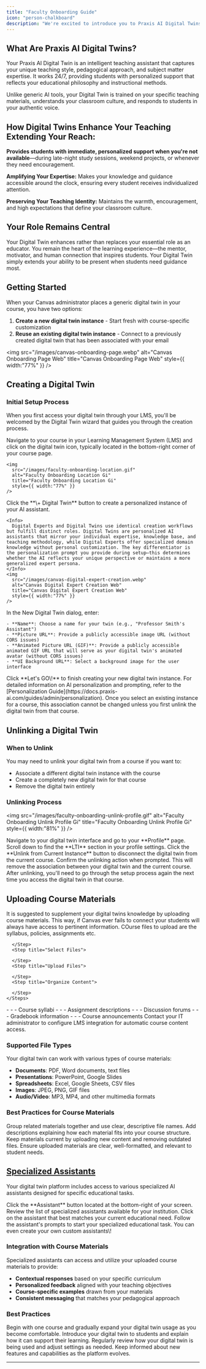 ```yaml
---
title: "Faculty Onboarding Guide"
icon: "person-chalkboard"
description: "We're excited to introduce you to Praxis AI Digital Twins—a revolutionary educational technology that enhances your teaching capabilities while preserving the authentic connections you've built with your students."
---
```


## What Are Praxis AI Digital Twins? 

Your Praxis AI Digital Twin is an intelligent teaching assistant that captures your unique teaching style, pedagogical approach, and subject matter expertise. It works 24/7, providing students with personalized support that reflects your educational philosophy and instructional methods.

Unlike generic AI tools, your Digital Twin is trained on your specific teaching materials, understands your classroom culture, and responds to students in your authentic voice.

## How Digital Twins Enhance Your Teaching Extending Your Reach: 

**Provides students with immediate, personalized support when you're not available**—during late-night study sessions, weekend projects, or whenever they need encouragement.

**Amplifying Your Expertise:** Makes your knowledge and guidance accessible around the clock, ensuring every student receives individualized attention.

**Preserving Your Teaching Identity:** Maintains the warmth, encouragement, and high expectations that define your classroom culture.

## Your Role Remains Central

Your Digital Twin enhances rather than replaces your essential role as an educator. You remain the heart of the learning experience—the mentor, motivator, and human connection that inspires students. Your Digital Twin simply extends your ability to be present when students need guidance most.

## Getting Started

When your Canvas administrator places a generic digital twin in your course, you have two options:

1. **Create a new digital twin instance** - Start fresh with course-specific customization
2. **Reuse an existing digital twin instance** - Connect to a previously created digital twin that has been associated with your email

<img
  src="/images/canvas-onboarding-page.webp"
  alt="Canvas Onboarding Page Web"
  title="Canvas Onboarding Page Web"
  style={{ width:"77%" }}
/>

## Creating a Digital Twin

### Initial Setup Process

When you first access your digital twin through your LMS, you'll be welcomed by the Digital Twin wizard that guides you through the creation process.

<Steps>
  <Step title="Access the Digital Twin">
    Navigate to your course in your Learning Management System (LMS) and click on the digital twin icon, typically located in the bottom-right corner of your course page.

    <img
      src="/images/faculty-onboarding-location.gif"
      alt="Faculty Onboarding Location Gi"
      title="Faculty Onboarding Location Gi"
      style={{ width:"77%" }}
    />
  </Step>
  <Step title="Start the Creation Wizard">
    Click the **\+ Digital Twin** button to create a personalized instance of your AI assistant.

    <Info>
      Digital Experts and Digital Twins use identical creation workflows but fulfill distinct roles. Digital Twins are personalized AI assistants that mirror your individual expertise, knowledge base, and teaching methodology, while Digital Experts offer specialized domain knowledge without personal customization. The key differentiator is the personalization prompt you provide during setup—this determines whether the AI reflects your unique perspective or maintains a more generalized expert persona.
    </Info>
    <img
      src="/images/canvas-digital-expert-creation.webp"
      alt="Canvas Digital Expert Creation Web"
      title="Canvas Digital Expert Creation Web"
      style={{ width:"77%" }}
    />
  </Step>
  <Step title="Configure Your Digital Twin">
    In the New Digital Twin dialog, enter:

    - **Name**: Choose a name for your twin (e.g., "Professor Smith's Assistant")
    - **Picture URL**: Provide a publicly accessible image URL (without CORS issues)
    - **Animated Picture URL (GIF)**: Provide a publicly accessible animated GIF URL that will serve as your digital twin's animated avatar (without CORS issues)
    - **UI Background URL**: Select a background image for the user interface
  </Step>
  <Step title="Complete Setup">
    Click **Let's GO\!** to finish creating your new digital twin instance.
  </Step>
</Steps>

<Note>
  For detailed information on AI personalization and prompting, refer to the [Personalization Guide](https://docs.praxis-ai.com/guides/admin/personalization).
</Note>

<Warning>
  Once you select an existing instance for a course, this association cannot be changed unless you first unlink the digital twin from that course.
</Warning>

## Unlinking a Digital Twin

### When to Unlink

You may need to unlink your digital twin from a course if you want to:

- Associate a different digital twin instance with the course
- Create a completely new digital twin for that course
- Remove the digital twin entirely

### Unlinking Process

<img
  src="/images/faculty-onboarding-unlink-profile.gif"
  alt="Faculty Onboarding Unlink Profile Gi"
  title="Faculty Onboarding Unlink Profile Gi"
  style={{ width:"81%" }}
/>

<Steps>
  <Step title="Access Your Profile">
    Navigate to your digital twin interface and go to your **Profile** page.
  </Step>
  <Step title="Locate LTI Section">
    Scroll down to find the **LTI** section in your profile settings.
  </Step>
  <Step title="Unlink Instance">
    Click the **Unlink from Current Instance** button to disconnect the digital twin from the current course.
  </Step>
  <Step title="Confirm Action">
    Confirm the unlinking action when prompted. This will remove the association between your digital twin and the current course.
  </Step>
</Steps>

<Note>
  After unlinking, you'll need to go through the setup process again the next time you access the digital twin in that course.
</Note>

## Uploading Course Materials

It is suggested to supplement your digital twins knowledge by uploading course materials. This way, if Canvas ever fails to connect your students will always have access to pertinent information. COurse files to upload are the syllabus, policies, assignments etc.

<CardGroup cols={2}>
  <Card title="Method 1: Direct Upload Files to IP Vault" href="https://docs.praxis-ai.com/guides/user/files-documents/managing-files">
    <Steps>
      <Step title="Access IP Vault">
        
      </Step>
      <Step title="Select Files">
        
      </Step>
      <Step title="Upload Files">
        
      </Step>
      <Step title="Organize Content">
        
      </Step>
    </Steps>
  </Card>
  <Card title="Method 2: LMS Integration" iconType="solid">
    - - - Course syllabi
    - - - Assignment descriptions
    - - - Discussion forums
    - - - Gradebook information
    - - - Course announcements
  </Card>
</CardGroup>

<Note>
  Contact your IT administrator to configure LMS integration for automatic course content access.
</Note>

### Supported File Types

Your digital twin can work with various types of course materials:

- **Documents**: PDF, Word documents, text files
- **Presentations**: PowerPoint, Google Slides
- **Spreadsheets**: Excel, Google Sheets, CSV files
- **Images**: JPEG, PNG, GIF files
- **Audio/Video**: MP3, MP4, and other multimedia formats

### Best Practices for Course Materials

<CardGroup cols={2}>
  <Card title="Organize by Topic" icon="folder">
    Group related materials together and use clear, descriptive file names.
  </Card>
  <Card title="Include Context" icon="info">
    Add descriptions explaining how each material fits into your course structure.
  </Card>
  <Card title="Update Regularly" icon="arrows-rotate">
    Keep materials current by uploading new content and removing outdated files.
  </Card>
  <Card title="Quality Content" icon="star">
    Ensure uploaded materials are clear, well-formatted, and relevant to student needs.
  </Card>
</CardGroup>

## [Specialized Assistants](https://docs.praxis-ai.com/guides/user/assistants-personalization/assistants)

Your digital twin platform includes access to various specialized AI assistants designed for specific educational tasks.

<Steps>
  <Step title="Open Assistant Menu">
    Click the **Assistant** button located at the bottom-right of your screen.
  </Step>
  <Step title="Browse Available Options">
    Review the list of specialized assistants available for your institution.
  </Step>
  <Step title="Select Assistant">
    Click on the assistant that best matches your current educational need.
  </Step>
  <Step title="Begin Interaction">
    Follow the assistant's prompts to start your specialized educational task.
  </Step>
</Steps>

<Info>
  You can even create your own custom assistants\!
</Info>

### Integration with Course Materials

Specialized assistants can access and utilize your uploaded course materials to provide:

- **Contextual responses** based on your specific curriculum
- **Personalized feedback** aligned with your teaching objectives
- **Course-specific examples** drawn from your materials
- **Consistent messaging** that matches your pedagogical approach

### Best Practices

<CardGroup cols={2}>
  <Card title="Start Small" icon="seedling">
    Begin with one course and gradually expand your digital twin usage as you become comfortable.
  </Card>
  <Card title="Engage Students" icon="users">
    Introduce your digital twin to students and explain how it can support their learning.
  </Card>
  <Card title="Monitor Performance" icon="chart-line">
    Regularly review how your digital twin is being used and adjust settings as needed.
  </Card>
  <Card title="Stay Updated" icon="bell">
    Keep informed about new features and capabilities as the platform evolves.
  </Card>
</CardGroup>

---